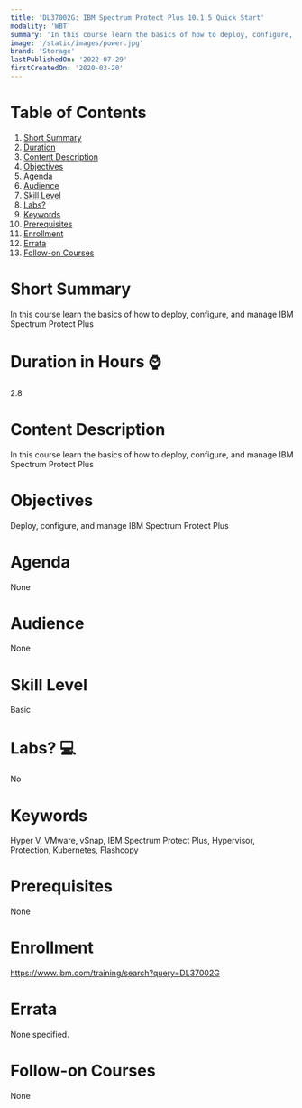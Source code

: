 ```yaml
---
title: 'DL37002G: IBM Spectrum Protect Plus 10.1.5 Quick Start'
modality: 'WBT'
summary: 'In this course learn the basics of how to deploy, configure, and manage IBM Spectrum Protect Plus'
image: '/static/images/power.jpg'
brand: 'Storage'
lastPublishedOn: '2022-07-29'
firstCreatedOn: '2020-03-20'
---
```

# Table of Contents
1.  [Short Summary](#short-summary)
2.  [Duration](#duration-in-hours-)
3.  [Content Description](#content-description)
4.  [Objectives](#objectives)
5.  [Agenda](#agenda)
6.  [Audience](#audience)
7.  [Skill Level](#skill-level)
8.  [Labs?](#labs-)
9.  [Keywords](#keywords)
10. [Prerequisites](#prerequisites)
11. [Enrollment](#enrollment)
12. [Errata](#errata)
13. [Follow-on Courses](#follow-on-courses)

# Short Summary
In this course learn the basics of how to deploy, configure, and manage IBM Spectrum Protect Plus

# Duration in Hours ⌚
2.8

# Content Description
In this course learn the basics of how to deploy, configure, and manage IBM Spectrum Protect Plus

# Objectives
Deploy, configure, and manage IBM Spectrum Protect Plus



# Agenda
None

# Audience
None

# Skill Level
Basic               

# Labs? 💻
No

# Keywords
Hyper V, VMware, vSnap,  IBM Spectrum Protect Plus,  Hypervisor,  Protection, Kubernetes, Flashcopy

# Prerequisites
None

# Enrollment
https://www.ibm.com/training/search?query=DL37002G

# Errata
None specified.

# Follow-on Courses
None

